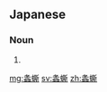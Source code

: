 ==Japanese==
{{ja-kanjitab|yomi=irr|sort=きりぎりす}}

===Noun===
{{ja-noun|きりぎりす|キリギリス}}

# {{altspell|lang=ja|螽斯||[[Japanese]] [[katydid]]}}

[[mg:螽蟖]]
[[sv:螽蟖]]
[[zh:螽蟖]]